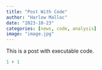 ```yaml
---
title: "Post With Code"
author: "Harlow Malloc"
date: "2023-10-23"
categories: [news, code, analysis]
image: "image.jpg"
---
```


This is a post with executable code.

```r
1 + 1
```
